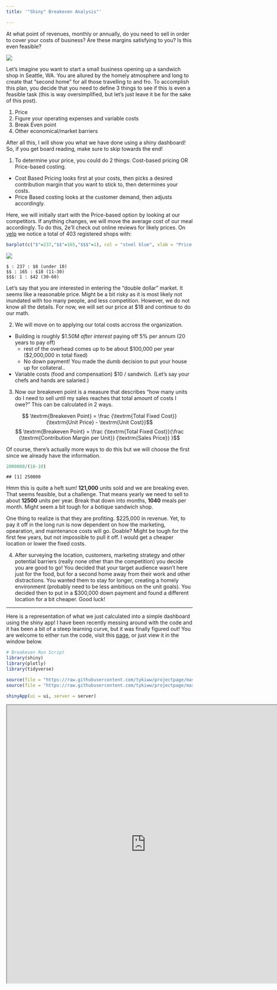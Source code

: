 ```yaml
---
title: '"Shiny" Breakeven Analysis"'

---
```


At what point of revenues, monthly or annually, do you need to sell in order to cover your costs of business? Are these margins satisfying to you? Is this even feasible? 

![](https://s3.amazonaws.com/lowres.cartoonstock.com/food-drink-sandwich-nutritional_diet-brown_bread-sandwich_bar-sandwich_selection-tcln3_low.jpg)

Let's imagine you want to start a small business opening up a sandwich shop in Seattle, WA. You are allured by the homely atmosphere and long to create that "second home" for all those travelling to and fro. To accomplish this plan, you decide that you need to define 3 things to see if this is even a feasible task (this is way oversimplified, but let's just leave it be for the sake of this post).

  1. Price
  2. Figure your operating expenses and variable costs
  3. Break Even point
  4. Other economical/market barriers
  
After all this, I will show you what we have done using a shiny dashboard! So, if you get board reading, make sure to skip towards the end!

1. To determine your price, you could do 2 things: Cost-based pricing OR Price-based costing. 

  - Cost Based Pricing looks first at your costs, then picks a desired contribution margin that you want to stick to, then determines your costs.
  - Price Based costing looks at the customer demand, then adjusts accordingly.
  
Here, we will initially start with the Price-based option by looking at our competitors. If anything changes, we will move the average cost of our meal accordingly. To do this, 2e'll check out online reviews for likely prices. On [yelp](https://goo.gl/JkTzrL) we notice a total of 403 registered shops with:

```r
barplot(c("$"=237,"$$"=165,"$$$"=1), col = "steel blue", xlab = "Price Range", ylab = "# Stores", main = "Yelp Sandwich Shop Market Estimation")
```

![](1.png)

    $ : 237 : $8 (under 10)
    $$ : 165 : $18 (11-30)
    $$$: 1 : $42 (30-60)

Let's say that you are interested in entering the "double dollar" market. It seems like a reasonable price. Might be a bit risky as it is most likely not inundated with too many people, and less competition. However, we do not know all the details. For now, we will set our price at $18 and continue to do our math.

2. We will move on to applying our total costs accross the organization. 

  - Building is roughly $1.50M _after interest_ paying off 5% per annum (20 years to pay off)
    - rest of the overhead comes up to be about $100,000 per year ($2,000,000 in total fixed)
    - No down payment! You made the dumb decision to put your house up for collateral..
  - Variable costs (food and compensation) $10 / sandwich. (Let's say your chefs and hands are salaried.)

3. Now our breakeven point is a measure that describes "how many units do I need to sell until my sales reaches that total amount of costs I owe?" This can be calculated in 2 ways.


$$ \textrm{Breakeven Point} =  \frac {\textrm{Total Fixed Cost}} {\textrm{Unit Price} - \textrm{Unit Cost}}$$
  $$ \textrm{Breakeven Point} =  \frac {\textrm{Total Fixed Cost}}{\frac {\textrm{Contribution Margin per Unit}} {\textrm{Sales Price}} }$$

Of course, there's actually more ways to do this but we will choose the first since we already have the information. 

```r
2000000/(18-10)
```

    ## [1] 250000

Hmm this is quite a heft sum! **121,000** units sold and we are breaking even. That seems feasible, but a challenge. That means yearly we need to sell to about **12500** units per year. Break that down into months, **1040** meals per month. Might seem a bit tough for a botique sandwich shop.

One thing to realize is that they are profiting. $225,000 in revenue. Yet, to pay it off in the long run is now dependent on how the marketing, opearation, and maintenance costs will go. Doable? Might be tough for the first few years, but not impossible to pull it off. I would get a cheaper location or lower the fixed costs.

4. After surveying the location, customers, marketing strategy and other potential barriers (really none other than the competition) you decide you are good to go! You decided that your target audience wasn't here just for the food, but for a second home away from their work and other distractions. You wanted them to stay for longer, creating a homely environment (probably need to be less ambitious on the unit goals). You decided then to put in a $300,000 down payment and found a different location for a bit cheaper. Good luck!

<hr>

Here is a representation of what we just calculated into a simple dashboard using the shiny app! I have been recently messing around with the code and it has been a bit of a steep learning curve, but it was finally figured out! You are welcome to either run the code, visit this [page](https://inform-analytics.shinyapps.io/breakeven/), or just view it in the window below.

```r
# Breakeven Run Script
library(shiny)
library(plotly)
library(tidyverse)

source(file = "https://raw.githubusercontent.com/tykiww/projectpage/master/Shiny/BreakEven%20Server.R")
source(file = "https://raw.githubusercontent.com/tykiww/projectpage/master/Shiny/BreakEven%20UI.R")

shinyApp(ui = ui, server = server)
```
<iframe src="https://inform-analytics.shinyapps.io/breakeven/" style="width:750px; height: 750px;">
<embed src="https://inform-analytics.shinyapps.io/breakeven/" style="width:750px; height: 750px;">

If you look carefully, our calculations for this example exceed the dimension of the plot. However, you are welcome to play around with it using different numbers! It's a bit of a fun project that was created on the side. Later, we'll be working on how to actually create these dashboards, but that won't be for a little while. 

Visualization is important. Being able to see your calculations will become an integral part of the transforming world. Putting up graphs is one way of doing this, creating interactive plots is another. Why don't we just merge the two and create an interactive dashboard for everyone to use?

Hope you enjoyed.
